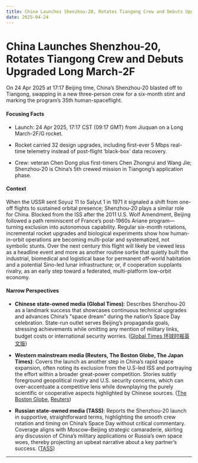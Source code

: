 ```yaml
---
title: China Launches Shenzhou-20, Rotates Tiangong Crew and Debuts Upgraded Long March-2F
date: 2025-04-24
---
```


# China Launches Shenzhou-20, Rotates Tiangong Crew and Debuts Upgraded Long March-2F

On 24 Apr 2025 at 17:17 Beijing time, China’s Shenzhou-20 blasted off to Tiangong, swapping in a new three-person crew for a six-month stint and marking the program’s 35th human-spaceflight.

#### Focusing Facts

- Launch: 24 Apr 2025, 17:17 CST (09:17 GMT) from Jiuquan on a Long March-2F/G rocket.

- Rocket carried 32 design upgrades, including first-ever 5 Mbps real-time telemetry instead of post-flight ‘black-box’ data recovery.

- Crew: veteran Chen Dong plus first-timers Chen Zhongrui and Wang Jie; Shenzhou-20 is China’s 5th crewed mission in Tiangong’s application phase.

#### Context

When the USSR sent Soyuz 11 to Salyut 1 in 1971 it signaled a shift from one-off flights to sustained orbital presence; Shenzhou-20 plays a similar role for China. Blocked from the ISS after the 2011 U.S. Wolf Amendment, Beijing followed a path reminiscent of France’s post-1960s Ariane program—turning exclusion into autonomous capability. Regular six-month rotations, incremental rocket upgrades and biological experiments show how human-in-orbit operations are becoming multi-polar and systematized, not symbolic stunts. Over the next century this flight will likely be viewed less as a headline event and more as another routine sortie that quietly built the industrial, biomedical and logistical base for permanent off-world habitation and a potential Sino-led lunar infrastructure; or, if cooperation supplants rivalry, as an early step toward a federated, multi-platform low-orbit economy.

#### Narrow Perspectives

- **Chinese state-owned media (Global Times)**: Describes Shenzhou-20 as a landmark success that showcases continuous technical upgrades and advances China’s "space dream" during the nation’s Space Day celebration. State-run outlet serves Beijing’s propaganda goals, stressing achievements while omitting any mention of military links, budget costs or international security worries. ([Global Times 环球时报英文版](https://www.globaltimes.cn/page/202504/1332803.shtml))

- **Western mainstream media (Reuters, The Boston Globe, The Japan Times)**: Covers the launch as another step in China’s rapid space expansion, often noting its exclusion from the U.S-led ISS and portraying the effort within a broader great-power competition. Stories subtly foreground geopolitical rivalry and U.S. security concerns, which can over-accentuate a competitive lens while downplaying the purely scientific or cooperative aspects highlighted by Chinese sources. ([The Boston Globe](https://www.bostonglobe.com/2025/04/22/world/china-astronauts-space-station-launch/), [Reuters](https://www.reuters.com/business/media-telecom/china-launch-shenzhou-20-spaceflight-thursday-2025-04-23/))

- **Russian state-owned media (TASS)**: Reports the Shenzhou-20 launch in supportive, straightforward terms, highlighting the smooth crew rotation and timing on China’s Space Day without critical commentary. Coverage aligns with Moscow–Beijing strategic camaraderie, skirting any discussion of China’s military applications or Russia’s own space woes, thereby projecting an upbeat narrative about a key partner’s success. ([TASS](https://tass.com/science/1948687))

---
